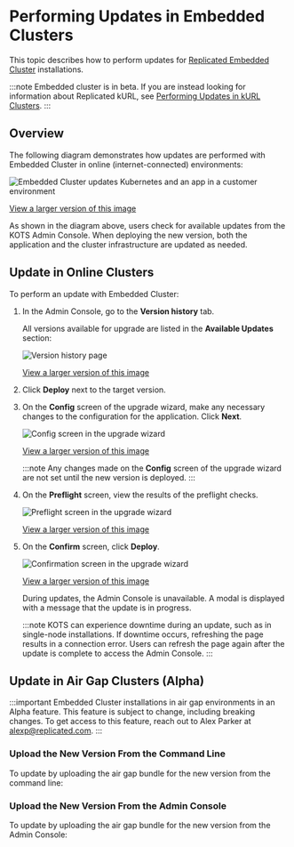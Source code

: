 
# Performing Updates in Embedded Clusters

This topic describes how to perform updates for [Replicated Embedded Cluster](/vendor/embedded-overview) installations.

:::note
Embedded cluster is in beta. If you are instead looking for information about Replicated kURL, see [Performing Updates in kURL Clusters](updating-kurl).
:::

## Overview

<Overview/>

The following diagram demonstrates how updates are performed with Embedded Cluster in online (internet-connected) environments: 

![Embedded Cluster updates Kubernetes and an app in a customer environment](/images/embedded-cluster-update.png)

[View a larger version of this image](/images/embedded-cluster-update.png)

As shown in the diagram above, users check for available updates from the KOTS Admin Console. When deploying the new version, both the application and the cluster infrastructure are updated as needed.   

## Update in Online Clusters

<DoNotDowngrade/>

To perform an update with Embedded Cluster:

1. In the Admin Console, go to the **Version history** tab.

   All versions available for upgrade are listed in the **Available Updates** section:

   ![Version history page](/images/ec-upgrade-version-history.png)

   [View a larger version of this image](/images/ec-upgrade-version-history.png)

1. Click **Deploy** next to the target version.

1. On the **Config** screen of the upgrade wizard, make any necessary changes to the configuration for the application. Click **Next**.

    ![Config screen in the upgrade wizard](/images/ec-upgrade-wizard-config.png)

    [View a larger version of this image](/images/ec-upgrade-wizard-config.png)

    :::note
    Any changes made on the **Config** screen of the upgrade wizard are not set until the new version is deployed.
    :::

1. On the **Preflight** screen, view the results of the preflight checks.

   ![Preflight screen in the upgrade wizard](/images/ec-upgrade-wizard-preflights.png)

   [View a larger version of this image](/images/ec-upgrade-wizard-preflights.png)

1. On the **Confirm** screen, click **Deploy**.

   ![Confirmation screen in the upgrade wizard](/images/ec-upgrade-wizard-confirm.png)

   [View a larger version of this image](/images/ec-upgrade-wizard-confirm.png)

   During updates, the Admin Console is unavailable. A modal is displayed with a message that the update is in progress.
   
   :::note
   KOTS can experience downtime during an update, such as in single-node installations. If downtime occurs, refreshing the page results in a connection error. Users can refresh the page again after the update is complete to access the Admin Console.
   :::

## Update in Air Gap Clusters (Alpha) 

:::important
Embedded Cluster installations in air gap environments in an Alpha feature. This feature is subject to change, including breaking changes. To get access to this feature, reach out to Alex Parker at [alexp@replicated.com](mailto:alexp@replicated.com).
:::

<DoNotDowngrade/>

<UpdateAirGapOverview/>

### Upload the New Version From the Command Line

To update by uploading the air gap bundle for the new version from the command line:

<UpdateAirGapCli/>

### Upload the New Version From the Admin Console

To update by uploading the air gap bundle for the new version from the Admin Console:

<UpdateAirGapAdm/>